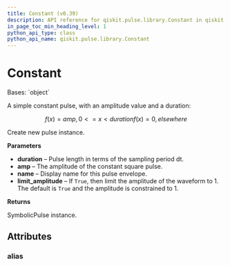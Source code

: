 ```yaml
---
title: Constant (v0.39)
description: API reference for qiskit.pulse.library.Constant in qiskit v0.39
in_page_toc_min_heading_level: 1
python_api_type: class
python_api_name: qiskit.pulse.library.Constant
---
```


# Constant

<Class id="qiskit.pulse.library.Constant" isDedicatedPage={true} github="https://github.com/qiskit/qiskit/tree/stable/0.22/qiskit/pulse/library/symbolic_pulses.py" signature="Constant(duration: Union[int, qiskit.circuit.parameterexpression.ParameterExpression], amp: Union[complex, qiskit.circuit.parameterexpression.ParameterExpression], name: Optional[str] = None, limit_amplitude: Optional[bool] = None)" modifiers="class">
  Bases: `object`

  A simple constant pulse, with an amplitude value and a duration:

$$
f(x) = amp    ,  0 <= x < duration
f(x) = 0      ,  elsewhere
$$

  Create new pulse instance.

  **Parameters**

  *   **duration** – Pulse length in terms of the sampling period dt.
  *   **amp** – The amplitude of the constant square pulse.
  *   **name** – Display name for this pulse envelope.
  *   **limit\_amplitude** – If `True`, then limit the amplitude of the waveform to 1. The default is `True` and the amplitude is constrained to 1.

  **Returns**

  SymbolicPulse instance.

  ## Attributes

  ### alias

  <Attribute id="qiskit.pulse.library.Constant.alias" attributeValue="'Constant'" />
</Class>

